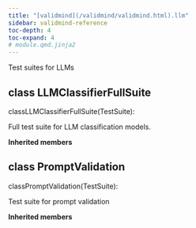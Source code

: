 ```yaml
---
title: "[validmind](/validmind/validmind.html).llm"
sidebar: validmind-reference
toc-depth: 4
toc-expand: 4
# module.qmd.jinja2
---
```


<!-- docstring.jinja2 -->

Test suites for LLMs

<!-- class.qmd.jinja2 -->

## [class]{.muted} LLMClassifierFullSuite

<!-- signatures.jinja2 -->

::: {.signature}

<span class="kw">class</span><span class="name">LLMClassifierFullSuite</span>(<span class="base">TestSuite</span>):

:::

<!-- docstring.jinja2 -->

Full test suite for LLM classification models.

**Inherited members**

<!-- class.qmd.jinja2 -->

## [class]{.muted} PromptValidation

<!-- signatures.jinja2 -->

::: {.signature}

<span class="kw">class</span><span class="name">PromptValidation</span>(<span class="base">TestSuite</span>):

:::

<!-- docstring.jinja2 -->

Test suite for prompt validation

**Inherited members**
